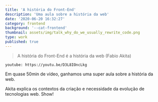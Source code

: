 ```yaml
---
title: 'A história do Front-End'
description: 'Uma aula sobre a história da web'
date: '2020-06-20 16:32:27'
category: frontend
background: '--cat-frontend'
thumbnail: assets/img/talk_why_do_we_usually_rewrite_code.png
type: work
published: true
---
```


> A história do Front-End é a história da web
> (Fabio Akita)

`youtube: https://youtu.be/D3L8IOncLkg`

Em quase 50min de vídeo, ganhamos uma super aula sobre a história da web.

Akita explica os contextos da criação e necessidade da evolução de tecnologias web. Show!